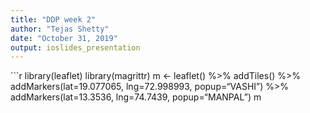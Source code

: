 ```yaml
---
title: "DDP week 2"
author: "Tejas Shetty"
date: "October 31, 2019"
output: ioslides_presentation
---
```


```r
library(leaflet)
library(magrittr)
 m <- leaflet() %>%
  addTiles() %>%  
   addMarkers(lat=19.077065, lng=72.998993, popup="VASHI") %>%
  addMarkers(lat=13.3536, lng=74.7439, popup="MANPAL") 
m

